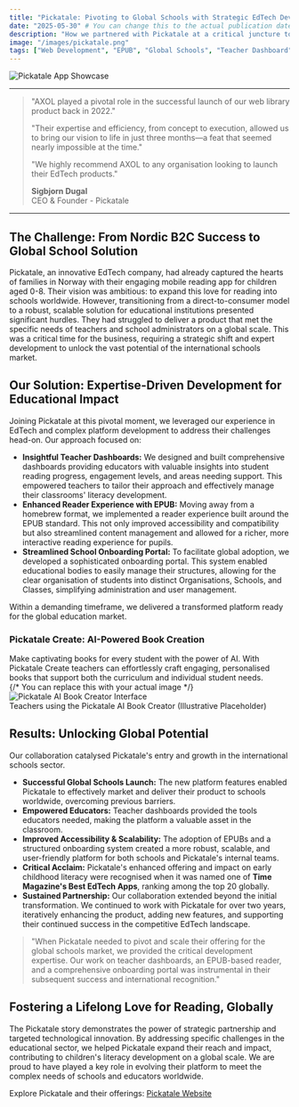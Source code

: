 ```yaml
---
title: "Pickatale: Pivoting to Global Schools with Strategic EdTech Development"
date: "2025-05-30" # You can change this to the actual publication date
description: "How we partnered with Pickatale at a critical juncture to transform their successful Norwegian family app into a global digital library solution for schools."
image: "/images/pickatale.png"
tags: ["Web Development", "EPUB", "Global Schools", "Teacher Dashboard", "AI"]
---
```


<div style={{ borderRadius: "8px", overflow: "hidden", marginBottom: "2rem" }}>
  <img
    src="/images/stories/pickatale_app.avif"
    alt="Pickatale App Showcase"
    width={1200}
    height={630}
  />
</div>

---

> "AXOL played a pivotal role in the successful launch of our web library product back in 2022."
>
> "Their expertise and efficiency, from concept to execution, allowed us to bring our vision to life in just three months—a feat that seemed nearly impossible at the time."
>
> "We highly recommend AXOL to any organisation looking to launch their EdTech products."
>
> **Sigbjorn Dugal**  
> CEO & Founder - Pickatale

---

## The Challenge: From Nordic B2C Success to Global School Solution

Pickatale, an innovative EdTech company, had already captured the hearts of families in Norway with their engaging mobile reading app for children aged 0-8. Their vision was ambitious: to expand this love for reading into schools worldwide. However, transitioning from a direct-to-consumer model to a robust, scalable solution for educational institutions presented significant hurdles. They had struggled to deliver a product that met the specific needs of teachers and school administrators on a global scale. This was a critical time for the business, requiring a strategic shift and expert development to unlock the vast potential of the international schools market.

## Our Solution: Expertise-Driven Development for Educational Impact

Joining Pickatale at this pivotal moment, we leveraged our experience in EdTech and complex platform development to address their challenges head-on. Our approach focused on:

- **Insightful Teacher Dashboards:** We designed and built comprehensive dashboards providing educators with valuable insights into student reading progress, engagement levels, and areas needing support. This empowered teachers to tailor their approach and effectively manage their classrooms' literacy development.
- **Enhanced Reader Experience with EPUB:** Moving away from a homebrew format, we implemented a reader experience built around the EPUB standard. This not only improved accessibility and compatibility but also streamlined content management and allowed for a richer, more interactive reading experience for pupils.
- **Streamlined School Onboarding Portal:** To facilitate global adoption, we developed a sophisticated onboarding portal. This system enabled educational bodies to easily manage their structures, allowing for the clear organisation of students into distinct Organisations, Schools, and Classes, simplifying administration and user management.

Within a demanding timeframe, we delivered a transformed platform ready for the global education market.

### Pickatale Create: AI-Powered Book Creation

<div
  style={{
    display: "flex",
    alignItems: "flex-start",
    gap: "2rem",
    marginBottom: "2rem",
    flexWrap: "wrap",
  }}
>
  <div style={{ flex: "1 1 300px", minWidth: "280px" }}>
    Make captivating books for every student with the power of AI. With
    Pickatale Create teachers can effortlessly craft engaging, personalised
    books that support both the curriculum and individual student needs.
  </div>
  <div style={{ flex: "1 1 300px", minWidth: "280px", textAlign: "center" }}>
    {/* You can replace this with your actual image */}
    <img
      src="/images/stories/pickatale_create.avif"
      alt="Pickatale AI Book Creator Interface"
      style={{
        maxWidth: "100%",
        height: "auto",
        borderRadius: "8px",
        border: "1px solid #eee",
      }}
    />
    <div
      style={{
        fontSize: "0.8em",
        fontStyle: "italic",
        color: "#555",
        marginTop: "0.5rem",
      }}
    >
      Teachers using the Pickatale AI Book Creator (Illustrative Placeholder)
    </div>
  </div>
</div>

## Results: Unlocking Global Potential

Our collaboration catalysed Pickatale's entry and growth in the international schools sector.

- **Successful Global Schools Launch:** The new platform features enabled Pickatale to effectively market and deliver their product to schools worldwide, overcoming previous barriers.
- **Empowered Educators:** Teacher dashboards provided the tools educators needed, making the platform a valuable asset in the classroom.
- **Improved Accessibility & Scalability:** The adoption of EPUBs and a structured onboarding system created a more robust, scalable, and user-friendly platform for both schools and Pickatale's internal teams.
- **Critical Acclaim:** Pickatale's enhanced offering and impact on early childhood literacy were recognised when it was named one of **Time Magazine's Best EdTech Apps**, ranking among the top 20 globally.
- **Sustained Partnership:** Our collaboration extended beyond the initial transformation. We continued to work with Pickatale for over two years, iteratively enhancing the product, adding new features, and supporting their continued success in the competitive EdTech landscape.

> "When Pickatale needed to pivot and scale their offering for the global schools market, we provided the critical development expertise. Our work on teacher dashboards, an EPUB-based reader, and a comprehensive onboarding portal was instrumental in their subsequent success and international recognition."

## Fostering a Lifelong Love for Reading, Globally

The Pickatale story demonstrates the power of strategic partnership and targeted technological innovation. By addressing specific challenges in the educational sector, we helped Pickatale expand their reach and impact, contributing to children's literacy development on a global scale. We are proud to have played a key role in evolving their platform to meet the complex needs of schools and educators worldwide.

Explore Pickatale and their offerings: [Pickatale Website](https://pickatale.com)
